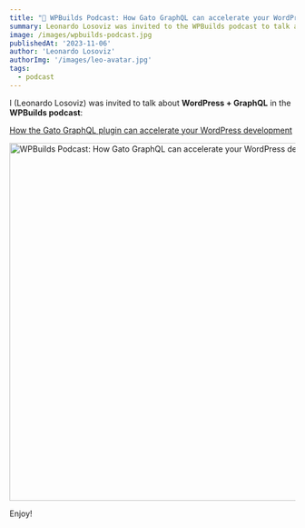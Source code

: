 ```yaml
---
title: "🎤 WPBuilds Podcast: How Gato GraphQL can accelerate your WordPress development"
summary: Leonardo Losoviz was invited to the WPBuilds podcast to talk about WordPress + GraphQL
image: /images/wpbuilds-podcast.jpg
publishedAt: '2023-11-06'
author: 'Leonardo Losoviz'
authorImg: '/images/leo-avatar.jpg'
tags:
  - podcast
---
```


I (Leonardo Losoviz) was invited to talk about **WordPress + GraphQL** in the **WPBuilds podcast**:

[How the Gato GraphQL plugin can accelerate your WordPress development](https://wpbuilds.com/2023/11/02/348-how-the-gato-graphql-plugin-can-accelerate-your-wordpress-development/)

<a href="https://wpbuilds.com/2023/11/02/348-how-the-gato-graphql-plugin-can-accelerate-your-wordpress-development/">

<Image
  src="/images/wpbuilds-podcast.jpg"
  width="1200"
  height="630"
  alt="WPBuilds Podcast: How Gato GraphQL can accelerate your WordPress development"
  caption="WPBuilds Podcast: How Gato GraphQL can accelerate your WordPress development"
/>

</a>

Enjoy!
